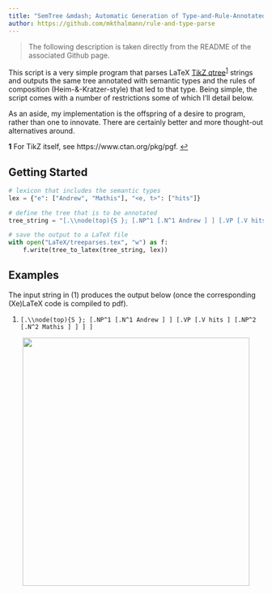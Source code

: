 ```yaml
---
title: "SemTree &mdash; Automatic Generation of Type-and-Rule-Annotated qtree Trees with Python"
author: https://github.com/mkthalmann/rule-and-type-parse
---
```


> The following description is taken directly from the README of the associated Github page.

This script is a very simple program that parses LaTeX [TikZ qtree](https://ctan.org/pkg/tikz-qtree?lang=en)<sup id="a1">[1](#f1)</sup> strings and outputs the same tree annotated with semantic types and the rules of composition (Heim-&-Kratzer-style) that led to that type. Being simple, the script comes with a number of restrictions some of which I'll detail below. 

As an aside, my implementation is the offspring of a desire to program, rather than one to innovate. There are certainly better and more thought-out alternatives around.

<b id="f1">1</b> For TikZ itself, see https://www.ctan.org/pkg/pgf. [↩](#a1)

## Getting Started

```python
# lexicon that includes the semantic types
lex = {"e": ["Andrew", "Mathis"], "<e, t>": ["hits"]}

# define the tree that is to be annotated
tree_string = "[.\\node(top){S }; [.NP^1 [.N^1 Andrew ] ] [.VP [.V hits ] [.NP^2 [.N^2 Mathis ] ] ] ]"

# save the output to a LaTeX file
with open("LaTeX/treeparses.tex", "w") as f:
    f.write(tree_to_latex(tree_string, lex))
```

## Examples

The input string in (1) produces the output below (once the corresponding (Xe)LaTeX code is compiled to pdf).

1. `[.\\node(top){S }; [.NP^1 [.N^1 Andrew ] ] [.VP [.V hits ] [.NP^2 [.N^2 Mathis ] ] ] ]`

<p align="center">
<img src="https://github.com/mkthalmann/semantics/blob/master/media/sample.jpg" width="448" height="490">
</p>

